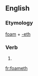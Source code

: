 ==English==

===Etymology===
[[foam]] + [[-eth]]

===Verb===
{{en-verb form}}

# {{archaic third-person singular of|foam}}

[[fr:foameth]]